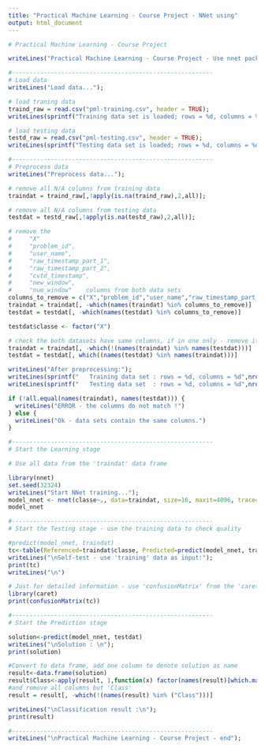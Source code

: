 ```yaml
---
title: "Practical Machine Learning - Course Project - NNet using"
output: html_document
---
```

```r
# Practical Machine Learning - Course Project

writeLines("Practical Machine Learning - Course Project - Use nnet package - start\n");

#---------------------------------------------------------
# Load data
writeLines("Load data...");

# load traning data
traind_raw = read.csv("pml-training.csv", header = TRUE);
writeLines(sprintf("Training data set is loaded; rows = %d, columns = %d",nrow(traind_raw), ncol(traind_raw)));

# load testing data
testd_raw = read.csv("pml-testing.csv", header = TRUE);
writeLines(sprintf("Testing data set is loaded; rows = %d, columns = %d",nrow(testd_raw), ncol(testd_raw)));

#---------------------------------------------------------
# Preprocess data 
writeLines("Preprocess data...");

# remove all N/A columns from training data
traindat = traind_raw[,!apply(is.na(traind_raw),2,all)];

# remove all N/A columns from testing data
testdat = testd_raw[,!apply(is.na(testd_raw),2,all)];

# remove the 
#     "X"
#     "problem_id", 
#     "user_name",
#     "raw_timestamp_part_1",
#     "raw_timestamp_part_2",
#     "cvtd_timestamp",
#     "new_window",
#     "num_window"    columns from both data sets
columns_to_remove = c("X","problem_id","user_name","raw_timestamp_part_1","raw_timestamp_part_2","cvtd_timestamp","new_window","num_window");
traindat = traindat[, -which(names(traindat) %in% columns_to_remove)]
testdat = testdat[, -which(names(testdat) %in% columns_to_remove)]

testdat$classe <- factor("X")

# check the both datasets have same columns, if in one only - remove it
traindat = traindat[, -which(!(names(traindat) %in% names(testdat)))]
testdat = testdat[, which((names(testdat) %in% names(traindat)))]

writeLines("After preprocessing:");
writeLines(sprintf("   Training data set : rows = %d, columns = %d",nrow(traindat), ncol(traindat)));
writeLines(sprintf("   Testing data set  : rows = %d, columns = %d",nrow(testdat), ncol(testdat)));

if (!all.equal(names(traindat), names(testdat))) {
  writeLines("ERROR - the columns do not match !")
} else {
  writeLines("Ok - data sets contain the same columns.")
}

#---------------------------------------------------------
# Start the Learning stage

# Use all data from the 'traindat' data frame

library(nnet)
set.seed(32324)
writeLines("Start NNet training...");
model_nnet <- nnet(classe~., data=traindat, size=16, maxit=4096, trace=FALSE)
model_nnet

#---------------------------------------------------------
# Start the Testing stage - use the training data to check quality

#predict(model_nnet, traindat)
tc<-table(Referenced=traindat$classe, Predicted=predict(model_nnet, traindat, type="class"))
writeLines("\nSelf-test - use 'training' data as input:");
print(tc)
writeLines("\n")

# Just for detailed information - use 'confusionMatrix' from the 'caret' library
library(caret)
print(confusionMatrix(tc))

#---------------------------------------------------------
# Start the Prediction stage

solution<-predict(model_nnet, testdat)
writeLines("\nSolution : \n");
print(solution)

#Convert to data frame, add one column to denote solution as name
result<-data.frame(solution)
result$Class<-apply(result, 1,function(x) factor(names(result)[which.max(x[1:5])]))
#and remove all columns but 'Class' 
result = result[, -which(!(names(result) %in% ("Class")))]

writeLines("\nClassification result :\n");
print(result)

#---------------------------------------------------------
writeLines("\nPractical Machine Learning - Course Project - end");

```


